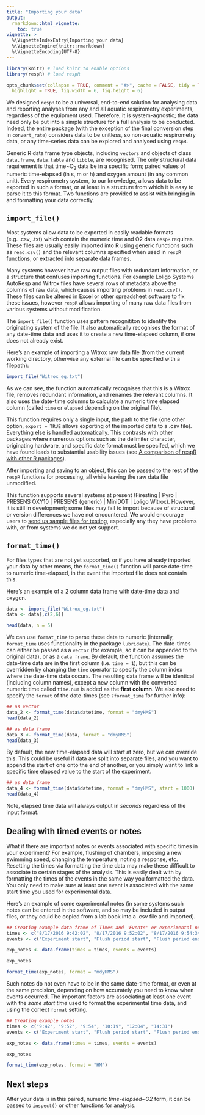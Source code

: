 ```yaml
---
title: "Importing your data"
output: 
  rmarkdown::html_vignette:
    toc: true
vignette: >
  %\VignetteIndexEntry{Importing your data}
  %\VignetteEngine{knitr::rmarkdown}
  %\VignetteEncoding{UTF-8}
---
```


```r
library(knitr) # load knitr to enable options
library(respR) # load respR

opts_chunk$set(collapse = TRUE, comment = "#>", cache = FALSE, tidy = TRUE, 
  highlight = TRUE, fig.width = 6, fig.height = 6)
```

We designed `respR` to be a universal, end-to-end solution for analysing data and reporting analyses from any and all aquatic respirometry experiments, regardless of the equipment used. 
Therefore, it is system-agnostic; the data need only be put into a simple structure for a full analysis to be conducted. 
Indeed, the entire package (with the exception of the final conversion step in `convert_rate`) considers data to be unitless, so non-aquatic respirometry data, or any time-series data can be explored and analysed using `respR`. 

Generic R data frame type objects, including `vectors` and objects of class `data.frame`, `data.table` and `tibble`, are recognised.
The only structural data requirement is that time\~O~2~ data be in a specific form; paired values of numeric time-elapsed (in s, m or h) and oxygen amount (in any common unit). 
Every respirometry system, to our knowledge, allows data to be exported in such a format, or at least in a structure from which it is easy to parse it to this format. 
Two functions are provided to assist with bringing in and formatting your data correctly. 

## `import_file()`
Most systems allow data to be exported in easily readable formats (e.g. .csv, .txt) which contain the numeric time and O2 data `respR` requires. These files are usually easily imported into R using generic functions such as `read.csv()` and the relevant columns specified when used in `respR` functions, or extracted into separate data frames. 

Many systems however have raw output files with redundant information, or a structure that confuses importing functions. For example Loligo Systems AutoResp and Witrox files have several rows of metadata above the columns of raw data, which causes importing problems in `read.csv()`. These files can be altered in Excel or other spreadsheet software to fix these issues, however `respR` allows importing of many raw data files from various systems without modification. 

The `import_file()` function uses pattern recognititon to identify the originating system of the file. It also automatically recognises the format of any date-time data and uses it to create a new time-elapsed column, if one does not already exist. 

Here's an example of importing a Witrox raw data file (from the current working directory, otherwise any external file can be specified with a filepath):
```r
import_file("Witrox_eg.txt")
```

As we can see, the function automatically recognises that this is a Witrox file, removes redundant information, and renames the relevant columns. It also uses the date-time columns to calculate a numeric time elapsed column (called `time` or `elapsed` depending on the original file). 

This function requires only a single input, the path to the file (one other option, `export = TRUE` allows exporting of the imported data to a .csv file). Everything else is handled automatically. 
This contrasts with other packages where numerous options such as the delimiter character, originating hardware, and specific date format must be specifed, which we have found leads to substantial usability issues (see [A comparison of respR with other R packages](https://januarharianto.github.io/respR/articles/packages_comp.html)). 

After importing and saving to an object, this can be passed to the rest of the `respR` functions for processing, all while leaving the raw data file unmodified. 

This function supports several systems at present (Firesting | Pyro | PRESENS OXY10 | PRESENS (generic) | MiniDOT | Loligo Witrox). However, it is still in development; some files may fail to import because of structural or version differences we have not encountered. We would encourage users to [send us sample files for testing](https://github.com/januarharianto/respr/issues), especially any they have problems with, or from systems we do not yet support. 

## `format_time()`

For files types that are not yet supported, or if you have already imported your data by other means, the `format_time()` function will parse date-time to numeric time-elapsed, in the event the imported file does not contain this. 

Here's an example of a 2 column data frame with date-time data and oxygen. 

```r
data <- import_file("Witrox_eg.txt")
data <- data[,c(2,6)]
```

```r
head(data, n = 5)
```

We can use `format_time` to parse these data to numeric (internally, `format_time` uses functionality in the package `lubridate`). The date-times can either be passed as a `vector` (for example, so it can be appended to the original data), or as a `data frame`. By default, the function assumes the date-time data are in the first column (i.e. `time = 1`), but this can be overridden by changing the `time` operator to specify the column index where the date-time data occurs. The resulting data frame will be identical (including column names), except a new column with the converted numeric time called `time.num` is added as the **first column**. We also need to specify the `format` of the date-times (see `?format_time` for further info):
```r
## as vector
data_2 <- format_time(data$datetime, format = "dmyHMS")
head(data_2)

## as data frame
data_3 <- format_time(data, format = "dmyHMS")
head(data_3)
```

By default, the new time-elapsed data will start at zero, but we can override this. This could be useful if data are split into separate files, and you want to append the start of one onto the end of another, or you simply want to link a specific time elapsed value to the start of the experiment. 

```r
## as data frame
data_4 <- format_time(data$datetime, format = "dmyHMS", start = 1000)
head(data_4)
```

Note, elapsed time data will always output in *seconds* regardless of the input format.

## Dealing with timed events or notes

What if there are important notes or events associated with specific times in your experiment? For example, flushing of chambers, imposing a new swimming speed, changing the temperature, noting a response, etc. Resetting the times via formatting the time data may make these difficult to associate to certain stages of the analysis. This is easily dealt with by formatting the times of the events in the same way you formatted the data. You only need to make sure at least one event is associated with the same start time you used for experimental data. 

Here's an example of some experimental notes (in some systems such notes can be entered in the software, and so may be included in output files, or they could be copied from a lab book into a .csv file and imported). 

``` r
## Creating example data frame of Times and 'Events' or experimental notes
times <- c("8/17/2016 9:42:02", "8/17/2016 9:52:02", "8/17/2016 9:54:34", "8/17/2016 10:19:02", "8/17/2016 12:04:54", "8/17/2016 14:31:22")
events <- c("Experiment start", "Flush period start", "Flush period end", "Specimen acting normally", "Went to lunch", "Swim speed set to 20 cm/s")

exp_notes <- data.frame(times = times, events = events)
```

```r
exp_notes

format_time(exp_notes, format = "mdyHMS")
```

Such notes do not even have to be in the same date-time format, or even at the same precision, depending on how accurately you need to know when events occurred. The important factors are associating at least one event with the *same start time* used to format the experimental time data, and using the correct `format` setting. 

``` r
## Creating example notes
times <- c("9:42", "9:52", "9:54", "10:19", "12:04", "14:31")
events <- c("Experiment start", "Flush period start", "Flush period end", "Specimen acting normally", "Went to lunch", "Swim speed set to 20 cm/s")

exp_notes <- data.frame(times = times, events = events)
```

```r
exp_notes

format_time(exp_notes, format = "HM")

```

## Next steps
After your data is in this paired, numeric *time-elapsed~O2* form, it can be passed to `inspect()` or other functions for analysis. 
